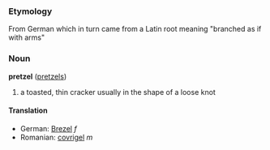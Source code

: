 === Etymology ===
From German which in turn came from a Latin root meaning "branched as if with arms"

=== Noun ===
'''pretzel''' ([[pretzels]])

# a toasted, thin cracker usually in the shape of a loose knot

====Translation====
*German: [[Brezel]] ''f''
*Romanian: [[covrigel]] ''m''